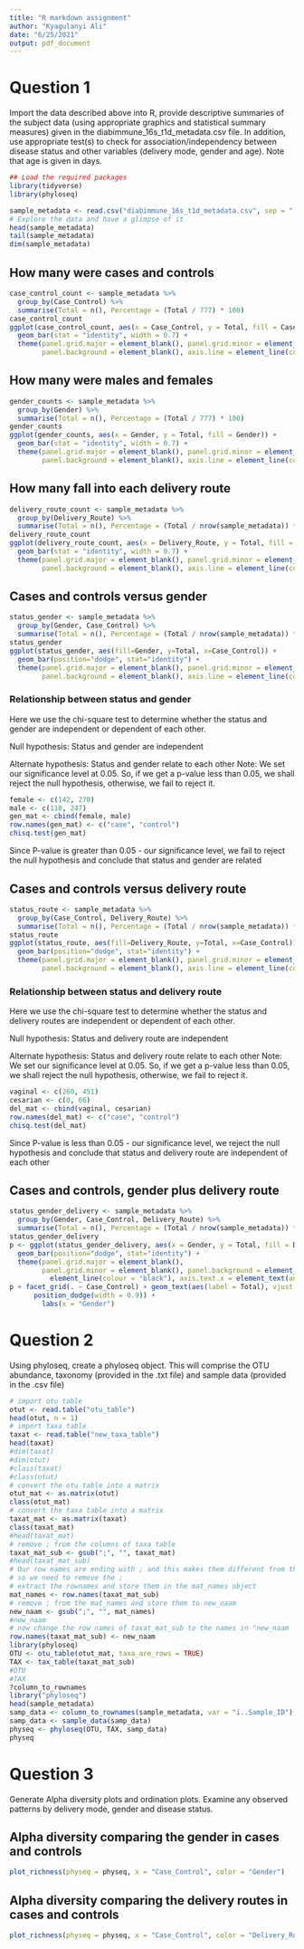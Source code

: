 ---
title: "R markdown assignment"
author: "Kyagulanyi Ali"
date: "6/25/2021"
output: pdf_document
---
# Question 1
Import the data described above into R, provide descriptive summaries of the subject data (using appropriate graphics and statistical summary measures) given in the diabimmune_16s_t1d_metadata.csv file. In addition, use appropriate test(s) to check for association/independency between disease status and other variables (delivery mode, gender and age). Note that age is given in days.

```{r setup, echo=TRUE, cache=TRUE, results='asis'}
## Load the required packages
library(tidyverse)
library(phyloseq)
```
```{r question 1, echo=TRUE, cache=TRUE}
sample_metadata <- read.csv("diabimmune_16s_t1d_metadata.csv", sep = ",", header = T) # import sample data
# Explore the data and have a glimpse of it
head(sample_metadata)
tail(sample_metadata)
dim(sample_metadata)
```

## How many were cases and controls
```{r sub-section 1, echo=TRUE, cache=TRUE}
case_control_count <- sample_metadata %>% 
  group_by(Case_Control) %>% 
  summarise(Total = n(), Percentage = (Total / 777) * 100)
case_control_count
ggplot(case_control_count, aes(x = Case_Control, y = Total, fill = Case_Control)) + 
  geom_bar(stat = "identity", width = 0.7) + 
  theme(panel.grid.major = element_blank(), panel.grid.minor = element_blank(),
        panel.background = element_blank(), axis.line = element_line(colour = "black"))
```

## How many were males and females
```{r sub-section 2, echo=TRUE, cache=TRUE}
gender_counts <- sample_metadata %>% 
  group_by(Gender) %>% 
  summarise(Total = n(), Percentage = (Total / 777) * 100)
gender_counts
ggplot(gender_counts, aes(x = Gender, y = Total, fill = Gender)) + 
  geom_bar(stat = "identity", width = 0.7) + 
  theme(panel.grid.major = element_blank(), panel.grid.minor = element_blank(),
        panel.background = element_blank(), axis.line = element_line(colour = "black"))
```

## How many fall into each delivery route

```{r sub-section 3, echo=TRUE, cache=TRUE}
delivery_route_count <- sample_metadata %>% 
  group_by(Delivery_Route) %>% 
  summarise(Total = n(), Percentage = (Total / nrow(sample_metadata)) * 100)
delivery_route_count
ggplot(delivery_route_count, aes(x = Delivery_Route, y = Total, fill = Delivery_Route)) + 
  geom_bar(stat = "identity", width = 0.7) + 
  theme(panel.grid.major = element_blank(), panel.grid.minor = element_blank(),
        panel.background = element_blank(), axis.line = element_line(colour = "black"))
```

## Cases and controls versus gender

```{r sub-section 4, echo=TRUE, cache=TRUE}
status_gender <- sample_metadata %>% 
  group_by(Gender, Case_Control) %>% 
  summarise(Total = n(), Percentage = (Total / nrow(sample_metadata)) * 100)
status_gender
ggplot(status_gender, aes(fill=Gender, y=Total, x=Case_Control)) + 
  geom_bar(position="dodge", stat="identity") + 
  theme(panel.grid.major = element_blank(), panel.grid.minor = element_blank(),
        panel.background = element_blank(), axis.line = element_line(colour = "black"))
```

### Relationship between status and gender
Here we use the chi-square test to determine whether the status and gender are independent or dependent of each other.

Null hypothesis: Status and gender are independent

Alternate hypothesis: Status and gender relate to each other
Note: We set our significance level at 0.05. So, if we get a p-value less than 0.05, we shall reject the null hypothesis, otherwise, we fail to reject it.

```{r sub, echo=TRUE, cache=TRUE}
female <- c(142, 270)
male <- c(118, 247)
gen_mat <- cbind(female, male)
row.names(gen_mat) <- c("case", "control")
chisq.test(gen_mat)
```
Since P-value is greater than 0.05 - our significance level, we fail to reject the null hypothesis and conclude that status and gender are related

## Cases and controls versus delivery route
```{r sub2, echo=TRUE, cache=TRUE}
status_route <- sample_metadata %>% 
  group_by(Case_Control, Delivery_Route) %>% 
  summarise(Total = n(), Percentage = (Total / nrow(sample_metadata)) * 100)
status_route
ggplot(status_route, aes(fill=Delivery_Route, y=Total, x=Case_Control)) + 
  geom_bar(position="dodge", stat="identity") + 
  theme(panel.grid.major = element_blank(), panel.grid.minor = element_blank(),
        panel.background = element_blank(), axis.line = element_line(colour = "black"))
```


### Relationship between status and delivery route
Here we use the chi-square test to determine whether the status and delivery routes are independent or dependent of each other.

Null hypothesis: Status and delivery route are independent

Alternate hypothesis: Status and delivery route relate to each other
Note: We set our significance level at 0.05. So, if we get a p-value less than 0.05, we shall reject the null hypothesis, otherwise, we fail to reject it.

```{r sub8, echo=TRUE, cache=TRUE}
vaginal <- c(260, 451)
cesarian <- c(0, 66)
del_mat <- cbind(vaginal, cesarian)
row.names(del_mat) <- c("case", "control")
chisq.test(del_mat)
```
Since P-value is less than 0.05 - our significance level, we reject the null hypothesis and conclude that status and delivery route are independent of each other


## Cases and controls, gender plus delivery route

```{r sub-section 5, echo=TRUE, cache=TRUE}
status_gender_delivery <- sample_metadata %>% 
  group_by(Gender, Case_Control, Delivery_Route) %>% 
  summarise(Total = n(), Percentage = (Total / nrow(sample_metadata)) * 100)
status_gender_delivery
p <- ggplot(status_gender_delivery, aes(x = Gender, y = Total, fill = Delivery_Route)) +
  geom_bar(position="dodge", stat="identity") + 
  theme(panel.grid.major = element_blank(),
        panel.grid.minor = element_blank(), panel.background = element_blank(), axis.line =
          element_line(colour = "black"), axis.text.x = element_text(angle = 45, hjust = 1))
p + facet_grid(. ~ Case_Control) + geom_text(aes(label = Total), vjust = -0.1, position =
      position_dodge(width = 0.9)) +
        labs(x = "Gender")
```
# Question 2
Using phyloseq, create a phyloseq object. This will comprise the OTU abundance, taxonomy (provided in the .txt file) and sample data (provided in the .csv file)

```{r sub-section 6, echo=TRUE, cache=TRUE}
# import otu table
otut <- read.table("otu_table") 
head(otut, n = 1)
# import taxa table
taxat <- read.table("new_taxa_table") 
head(taxat)
#dim(taxat)
#dim(otut)
#class(taxat)
#class(otut)
# convert the otu table into a matrix
otut_mat <- as.matrix(otut) 
class(otut_mat)
# convert the taxa table into a matrix
taxat_mat <- as.matrix(taxat) 
class(taxat_mat)
#head(taxat_mat)
# remove ; from the columns of taxa table
taxat_mat_sub <- gsub(";", "", taxat_mat) 
#head(taxat_mat_sub)
# Our row names are ending with ; and this makes them different from the naming in the otu table
# so we need to remove the ;
# extract the rownames and store them in the mat_names object
mat_names <- row.names(taxat_mat_sub) 
# remove ; from the mat_names and store them to new_naam
new_naam <- gsub(";", "", mat_names)
#new_naam
# now change the row names of taxat_mat_sub to the names in "new_naam
row.names(taxat_mat_sub) <- new_naam 
library(phyloseq)
OTU <- otu_table(otut_mat, taxa_are_rows = TRUE)
TAX <- tax_table(taxat_mat_sub)
#OTU
#TAX
?column_to_rownames
library("phyloseq")
head(sample_metadata)
samp_data <- column_to_rownames(sample_metadata, var = "ï..Sample_ID")
samp_data <- sample_data(samp_data)
physeq <- phyloseq(OTU, TAX, samp_data)
physeq
```
# Question 3
Generate Alpha diversity plots and ordination plots. Examine any observed patterns by delivery mode, gender and disease status.

## Alpha diversity comparing the gender in cases and controls

```{r subrt, echo=TRUE, cache=TRUE}
plot_richness(physeq = physeq, x = "Case_Control", color = "Gender")
```

## Alpha diversity comparing the delivery routes in cases and controls

```{r subrttt, echo=TRUE, cache=TRUE}
plot_richness(physeq = physeq, x = "Case_Control", color = "Delivery_Route")
```

